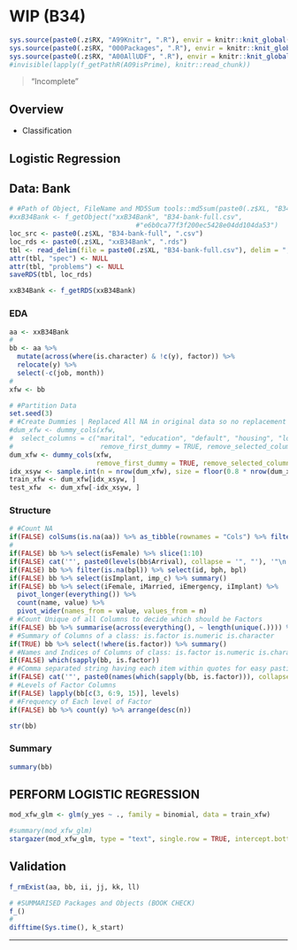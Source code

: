 # WIP (B34) {#b34 .unlisted .unnumbered}

```r
sys.source(paste0(.z$RX, "A99Knitr", ".R"), envir = knitr::knit_global())
sys.source(paste0(.z$RX, "000Packages", ".R"), envir = knitr::knit_global())
sys.source(paste0(.z$RX, "A00AllUDF", ".R"), envir = knitr::knit_global())
#invisible(lapply(f_getPathR(A09isPrime), knitr::read_chunk))
```

> "Incomplete"

## Overview

- Classification

## Logistic Regression

## Data: Bank {#set-bank-b34 .tabset .tabset-fade}

\textcolor{pink}{Please import the "B34-bank-full.csv"}

```r
# #Path of Object, FileName and MD5Sum tools::md5sum(paste0(.z$XL, "B34-bank-full.csv"))
#xxB34Bank <- f_getObject("xxB34Bank", "B34-bank-full.csv",
                                #"e6b0ca77f3f200ec5428e04dd104da53")
loc_src <- paste0(.z$XL, "B34-bank-full", ".csv")
loc_rds <- paste0(.z$XL, "xxB34Bank", ".rds")
tbl <- read_delim(file = paste0(.z$XL, "B34-bank-full.csv"), delim = ";")
attr(tbl, "spec") <- NULL
attr(tbl, "problems") <- NULL
saveRDS(tbl, loc_rds)
```

```r
xxB34Bank <- f_getRDS(xxB34Bank)
```

### EDA {.unlisted .unnumbered}


```r
aa <- xxB34Bank
#
bb <- aa %>% 
  mutate(across(where(is.character) & !c(y), factor)) %>% 
  relocate(y) %>% 
  select(-c(job, month))
#
xfw <- bb
```


```r
# #Partition Data
set.seed(3)
# #Create Dummies | Replaced All NA in original data so no replacement in dummy columns |
#dum_xfw <- dummy_cols(xfw, 
#  select_columns = c("marital", "education", "default", "housing", "loan", "contact", "poutcome"), 
#                      remove_first_dummy = TRUE, remove_selected_columns = TRUE) 
dum_xfw <- dummy_cols(xfw, 
                      remove_first_dummy = TRUE, remove_selected_columns = TRUE) 
idx_xsyw <- sample.int(n = nrow(dum_xfw), size = floor(0.8 * nrow(dum_xfw)), replace = FALSE)
train_xfw <- dum_xfw[idx_xsyw, ] 
test_xfw  <- dum_xfw[-idx_xsyw, ]
```


### Structure {.unlisted .unnumbered}


```r
# #Count NA 
if(FALSE) colSums(is.na(aa)) %>% as_tibble(rownames = "Cols") %>% filter(value > 0)
#
if(FALSE) bb %>% select(isFemale) %>% slice(1:10)
if(FALSE) cat('"', paste0(levels(bb$Arrival), collapse = '", "'), '"\n', sep = '')
if(FALSE) bb %>% filter(is.na(bpl)) %>% select(id, bph, bpl)
if(FALSE) bb %>% select(isImplant, imp_c) %>% summary()
if(FALSE) bb %>% select(iFemale, iMarried, iEmergency, iImplant) %>% 
  pivot_longer(everything()) %>% 
  count(name, value) %>% 
  pivot_wider(names_from = value, values_from = n) 
# #Count Unique of all Columns to decide which should be Factors
if(FALSE) bb %>% summarise(across(everything(), ~ length(unique(.)))) %>% pivot_longer(everything())
# #Summary of Columns of a class: is.factor is.numeric is.character
if(TRUE) bb %>% select(!where(is.factor)) %>% summary()
# #Names and Indices of Columns of class: is.factor is.numeric is.character
if(FALSE) which(sapply(bb, is.factor))
# #Comma separated string having each item within quotes for easy pasting as character not objects
if(FALSE) cat('"', paste0(names(which(sapply(bb, is.factor))), collapse = '", "'), '"\n', sep = '')
# #Levels of Factor Columns
if(FALSE) lapply(bb[c(3, 6:9, 15)], levels)
# #Frequency of Each level of Factor
if(FALSE) bb %>% count(y) %>% arrange(desc(n))
```

```r
str(bb)
```

### Summary {.unlisted .unnumbered}

```r
summary(bb)
```


## PERFORM LOGISTIC REGRESSION


```r
mod_xfw_glm <- glm(y_yes ~ ., family = binomial, data = train_xfw)
```


```r
#summary(mod_xfw_glm)
stargazer(mod_xfw_glm, type = "text", single.row = TRUE, intercept.bottom = FALSE)
```

## Validation {.unlisted .unnumbered .tabset .tabset-fade}

```r
f_rmExist(aa, bb, ii, jj, kk, ll)
```

```r
# #SUMMARISED Packages and Objects (BOOK CHECK)
f_()
#
difftime(Sys.time(), k_start)
```

****
